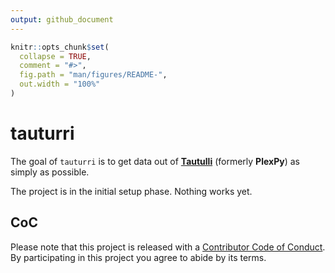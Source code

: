 ```yaml
---
output: github_document
---
```


<!-- README.md is generated from README.Rmd. Please edit that file -->

```r
knitr::opts_chunk$set(
  collapse = TRUE,
  comment = "#>",
  fig.path = "man/figures/README-",
  out.width = "100%"
)
```
# tauturri

The goal of `tauturri` is to get data out of [**Tautulli**](https://github.com/JonnyWong16/plexpy) (formerly **PlexPy**) as simply as possible.


The project is in the initial setup phase. Nothing works yet.

## CoC

Please note that this project is released with a [Contributor Code of Conduct](CODE_OF_CONDUCT.md).  
By participating in this project you agree to abide by its terms.